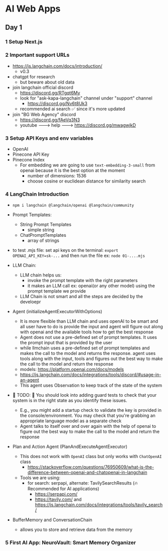 # AI Web Apps

## Day 1

### 1 Setup Next.js

### 2 Important support URLs

- https://js.langchain.com/docs/introduction/
  - v0.3
- chatgpt for research
  - but beware about old data
- join langchain official discord
  - https://discord.gg/RTgqt6My
  - look for "ask-kapa-langchain" channel under "support" channel
    - https://discord.gg/Nv6t8Uk3
  - recommended ai search ✅ since it's more updated
- join "BG Web Agency" discord
  - https://discord.gg/fAeVq3N3
  - youtube ---> help ---> https://discord.gg/mwagwjkD

### 3 Setup API Keys and env variables

- OpenAI
- Pinecone API Key
- Pinecone Index
  - For embedding we are going to use `text-embedding-3-small` from openai because it is the best option at the moment
    - number of dimensions: 1536
    - choose cosine or euclidean distance for similarity search

### 4 LangChain Introduction

- `npm i langchain @langchain/openai @langchain/community`

- Prompt Templates:
  - String Prompt Templates
    - simple string
  - ChatPromptTemplates
    - array of strings
- to test .mjs file: set api keys on the terminal: `export OPENAI_API_KEY=sk-...` and then run the file ex: `node 01-....mjs`

- LLM Chain:

  - LLM chain helps us:
    - invoke the prompt template with the right parameters
    - it makes an LLM call ex: openai(or any other model) using the prompt template we provide
  - LLM Chain is not smart and all the steps are decided by the develoepr

- Agent (initializeAgentExecutorWithOptions)
  - It is more flexible than LLM chain and uses openAI to be smart and all user have to do is provide the input and agent will figure out along with openai and the available tools how to get the best response
  - Agent does not use a pre-defined set of prompt templates. It uses the prompt input that is provided by the user
  - while llmchain uses a pre-defined set of prompt templates and makes the call to the model and returns the response. agent uses tools along with the input, tools and figures out the best way to make the call to the model and return the response
  - models: https://platform.openai.com/docs/models
  - https://js.langchain.com/docs/integrations/tools/discord/#usage-in-an-agent
  - This agent uses Observation to keep track of the state of the system
- 🚨 TODO: 🌟 You should look into adding guard tests to check that your system is in the right state as you identify these issues.

  - E.g., you might add a startup check to validate the key is provided in the console/environment. You may check that you're grabbing an appropriate language model as a separate check
  - Agent talks to itself over and over again with the help of openai to figure out the best way to make the call to the model and return the response

- Plan and Action Agent (PlanAndExecuteAgentExecutor)

  - This does not work with `OpenAI` class but only works with `ChatOpenAI` class
    - https://stackoverflow.com/questions/76950609/what-is-the-difference-between-openai-and-chatopenai-in-langchain
  - Tools we are using:
    - for search: serpapi, alternate: TavilySearchResults (🔥 Recommended for AI applications)
      - https://serpapi.com/
      - https://tavily.com/ and https://js.langchain.com/docs/integrations/tools/tavily_search/

- BufferMemory and ConversationChain
  - allows you to store and retrieve data from the memory

### 5 First AI App: NeuroVault: Smart Memory Organizer